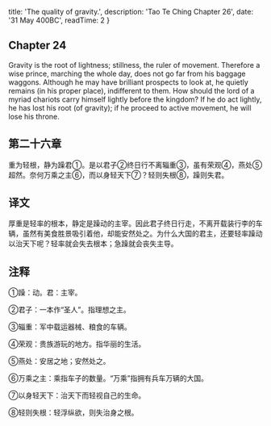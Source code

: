 
  title: 'The quality of gravity.',
  description: 'Tao Te Ching Chapter 26',
  date: '31 May 400BC',
  readTime: 2
}


## Chapter 24

Gravity is the root of lightness; stillness, the ruler of movement.
Therefore a wise prince, marching the whole day, does not go far from his baggage waggons. Although he may have brilliant prospects to look at, he quietly remains (in his proper place), indifferent to them. How should the lord of a myriad chariots carry himself lightly before the kingdom? If he do act lightly, he has lost his root (of gravity); if he proceed to active movement, he will lose his throne.

## 第二十六章

重为轻根，静为躁君①。是以君子②终日行不离辎重③，虽有荣观④，燕处⑤超然。奈何万乘之主⑥，而以身轻天下⑦？轻则失根⑧，躁则失君。


## 译文

厚重是轻率的根本，静定是躁动的主宰。因此君子终日行走，不离开载装行李的车辆，虽然有美食胜景吸引着他，却能安然处之。为什么大国的君主，还要轻率躁动以治天下呢？轻率就会失去根本；急躁就会丧失主导。

## 注释

①躁：动。君：主宰。

②君子：一本作“圣人”。指理想之主。

③辎重：军中载运器械、粮食的车辆。

④荣观：贵族游玩的地方。指华丽的生活。

⑤燕处：安居之地；安然处之。

⑥万乘之主：乘指车子的数量。“万乘”指拥有兵车万辆的大国。

⑦以身轻天下：治天下而轻视自己的生命。

⑧轻则失根：轻浮纵欲，则失治身之根。
